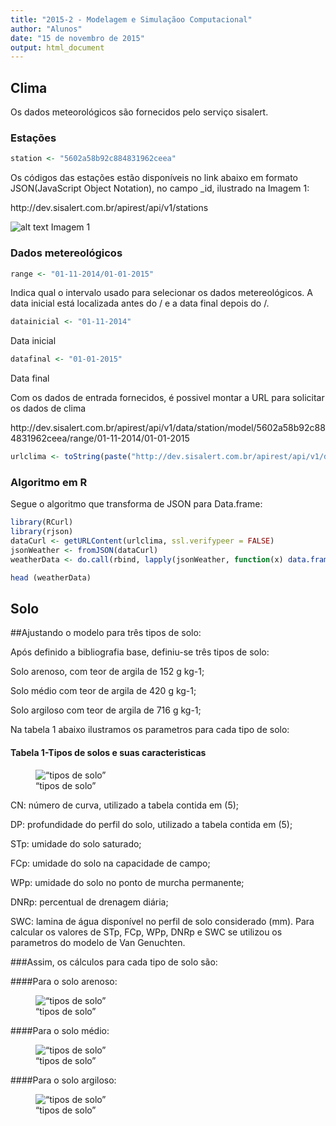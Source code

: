 ```yaml
---
title: "2015-2 - Modelagem e Simulaçãoo Computacional"
author: "Alunos"
date: "15 de novembro de 2015"
output: html_document
---
```

## Clima
Os dados meteorológicos são fornecidos pelo serviço sisalert. 


### Estações
```r
station <- "5602a58b92c884831962ceea"
```
Os códigos das estações estão disponíveis no link abaixo em formato JSON(JavaScript Object Notation), no campo _id, ilustrado na Imagem 1:

http://dev.sisalert.com.br/apirest/api/v1/stations

![alt text](id.png)
Imagem 1


### Dados metereológicos
```r
range <- "01-11-2014/01-01-2015"
```
Indica qual o intervalo usado para selecionar os dados metereológicos. A data inicial está localizada antes do / e a data final depois do /.

```r
datainicial <- "01-11-2014"
```
Data inicial

```r
datafinal <- "01-01-2015"
```
Data final


Com os dados de entrada fornecidos, é possivel montar a URL para solicitar os dados de clima

http://dev.sisalert.com.br/apirest/api/v1/data/station/model/5602a58b92c884831962ceea/range/01-11-2014/01-01-2015

```r
urlclima <- toString(paste("http://dev.sisalert.com.br/apirest/api/v1/data/station/model/" , station , "/range/", datainicial , "/" , datafinal, sep=""))
```

### Algoritmo em R
Segue o algoritmo que transforma de JSON para Data.frame: 
```r
library(RCurl)
library(rjson)
dataCurl <- getURLContent(urlclima, ssl.verifypeer = FALSE)
jsonWeather <- fromJSON(dataCurl)
weatherData <- do.call(rbind, lapply(jsonWeather, function(x) data.frame(x)))

head (weatherData)
```

## Solo

##Ajustando o modelo para três tipos de solo:

Após definido a bibliografia base, definiu-se três tipos de solo:

Solo arenoso, com teor de argila de 152 g kg-1;

Solo médio com teor de argila de 420 g kg-1;

Solo argiloso com teor de argila de 716 g kg-1;

Na tabela 1 abaixo ilustramos os parametros para cada tipo de solo:

#### Tabela 1-Tipos de solos e suas caracteristicas
!["tipos de solo"](TABELA-SOLOS.png)


CN: número de curva, utilizado a tabela contida em (5);

DP: profundidade do perfil do solo, utilizado a tabela contida em (5);

STp: umidade do solo saturado;

FCp: umidade do solo na capacidade de campo;

WPp: umidade do solo no ponto de murcha permanente;

DNRp: percentual de drenagem diária;

SWC: lamina de água disponível no perfil de solo considerado (mm).
Para calcular os valores de STp, FCp, WPp, DNRp e SWC se utilizou os parametros do modelo de Van Genuchten.

###Assim, os cálculos para cada tipo de solo são:

####Para o solo arenoso:

!["tipos de solo"](SOLO-ARENOSO.png)

####Para o solo médio:

!["tipos de solo"](SOLO-MEDIO.png)

####Para o solo argiloso:

!["tipos de solo"](SOLO-ARGILOSO.png)
